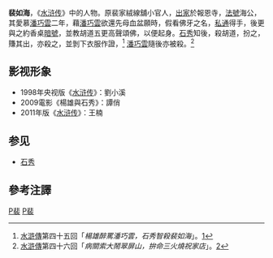 '''裴如海'''，《[[水浒传|水浒传]]》中的人物。原裴家絨線舖小官人，[[出家|出家]]於報恩寺，[[法號|法號]]海公，其愛慕[[潘巧雲|潘巧雲]]二年，藉[[潘巧雲|潘巧雲]]欲還先母血盆願時，假看佛牙之名，[[私通|私通]]得手，後更與之約香桌[[暗號|暗號]]，並教胡道五更高聲頌佛，以便起身。[[石秀|石秀]]知後，殺胡道，扮之，賺其出，亦殺之，並剝下衣服作證，<ref>[[水滸傳|水滸傳]]第四十五回「''楊雄醉罵潘巧雲，石秀智殺裴如海''」。[http://zh.wikisource.org/zh-hant/%E6%B0%B4%E6%BB%B8%E5%82%B3/%E7%AC%AC045%E5%9B%9E]{{dead link|date=2018年1月 |bot=InternetArchiveBot |fix-attempted=yes }}</ref>
[[潘巧雲|潘巧雲]]隨後亦被殺。<ref>[[水滸傳|水滸傳]]第四十六回「''病關索大鬧翠屏山，拚命三火燒祝家店''」。[http://zh.wikisource.org/zh-hant/%E6%B0%B4%E6%BB%B8%E5%82%B3/%E7%AC%AC046%E5%9B%9E]{{dead link|date=2018年1月 |bot=InternetArchiveBot |fix-attempted=yes }}</ref>

== 影视形象 ==
*1998年央视版《[[水浒传_(1998年电视剧)|水浒传]]》：劉小溪
*2009電影《楊雄與石秀》：譚俏
*2011年版《[[水浒传_(2011年电视剧)|水浒传]]》：王楠

==参见==
*[[石秀|石秀]]

==參考注譯==
{{reflist|2}}

[[Category:水浒传人物|P裴]]
[[Category:裴姓|P裴]]